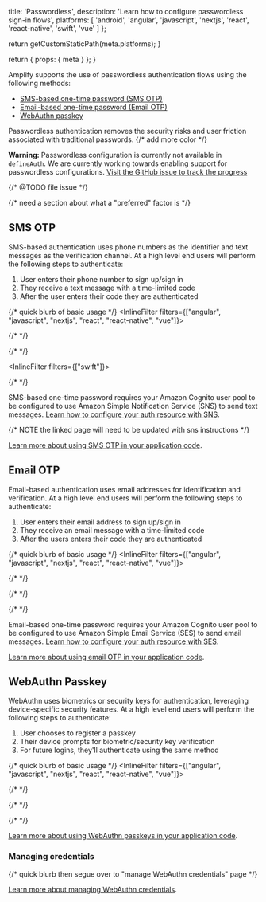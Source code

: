 
  title: 'Passwordless',
  description: 'Learn how to configure passwordless sign-in flows',
  platforms: [
    'android',
    'angular',
    'javascript',
    'nextjs',
    'react',
    'react-native',
    'swift',
    'vue'
  ]
};

  return getCustomStaticPath(meta.platforms);
}

  return {
    props: {
      meta
    }
  };
}

Amplify supports the use of passwordless authentication flows using the following methods:

- [SMS-based one-time password (SMS OTP)](#sms-otp)
- [Email-based one-time password (Email OTP)](#email-otp)
- [WebAuthn passkey](#webauthn-passkey)

Passwordless authentication removes the security risks and user friction associated with traditional passwords.
{/* add more color */}

<Callout warning>

**Warning:** Passwordless configuration is currently not available in `defineAuth`. We are currently working towards enabling support for passwordless configurations. [Visit the GitHub issue to track the progress](https://link-to-backend-issue)

{/* @TODO file issue */}

</Callout>

{/* need a section about what a "preferred" factor is */}

## SMS OTP

SMS-based authentication uses phone numbers as the identifier and text messages as the verification channel. At a high level end users will perform the following steps to authenticate:

1. User enters their phone number to sign up/sign in
2. They receive a text message with a time-limited code
3. After the user enters their code they are authenticated

{/* quick blurb of basic usage */}
<InlineFilter filters={["angular", "javascript", "nextjs", "react", "react-native", "vue"]}>

{/*  */}

</InlineFilter>
<InlineFilter filters={["android"]}>

{/*  */}

</InlineFilter>

<InlineFilter filters={["swift"]}>

{/*  */}

</InlineFilter>

<Callout info>

SMS-based one-time password requires your Amazon Cognito user pool to be configured to use Amazon Simple Notification Service (SNS) to send text messages. [Learn how to configure your auth resource with SNS](/[platform]/build-a-backend/auth/moving-to-production/#sms).

{/* NOTE the linked page will need to be updated with sns instructions */}

</Callout>

[Learn more about using SMS OTP in your application code](/[platform]/build-a-backend/auth/connect-your-frontend/sign-in/#sms-otp).

## Email OTP

Email-based authentication uses email addresses for identification and verification. At a high level end users will perform the following steps to authenticate:

1. User enters their email address to sign up/sign in
2. They receive an email message with a time-limited code
3. After the users enters their code they are authenticated

{/* quick blurb of basic usage */}
<InlineFilter filters={["angular", "javascript", "nextjs", "react", "react-native", "vue"]}>

{/*  */}

</InlineFilter>
<InlineFilter filters={["android"]}>

{/*  */}

</InlineFilter>
<InlineFilter filters={["swift"]}>

{/*  */}

</InlineFilter>

<Callout info>

Email-based one-time password requires your Amazon Cognito user pool to be configured to use Amazon Simple Email Service (SES) to send email messages. [Learn how to configure your auth resource with SES](/[platform]/build-a-backend/auth/moving-to-production/#email).

</Callout>

[Learn more about using email OTP in your application code](/[platform]/build-a-backend/auth/connect-your-frontend/sign-in/#email-otp).

## WebAuthn Passkey

WebAuthn uses biometrics or security keys for authentication, leveraging device-specific security features. At a high level end users will perform the following steps to authenticate:

1. User chooses to register a passkey
2. Their device prompts for biometric/security key verification
3. For future logins, they'll authenticate using the same method

{/* quick blurb of basic usage */}
<InlineFilter filters={["angular", "javascript", "nextjs", "react", "react-native", "vue"]}>

{/*  */}

</InlineFilter>
<InlineFilter filters={["android"]}>

{/*  */}

</InlineFilter>
<InlineFilter filters={["swift"]}>

{/*  */}

</InlineFilter>

[Learn more about using WebAuthn passkeys in your application code](/[platform]/build-a-backend/auth/connect-your-frontend/sign-in/#webauthn-passkeys).

### Managing credentials

{/* quick blurb then segue over to "manage WebAuthn credentials" page */}

[Learn more about managing WebAuthn credentials](/[platform]/build-a-backend/auth/manage-users/manage-webauthn-credentials).
